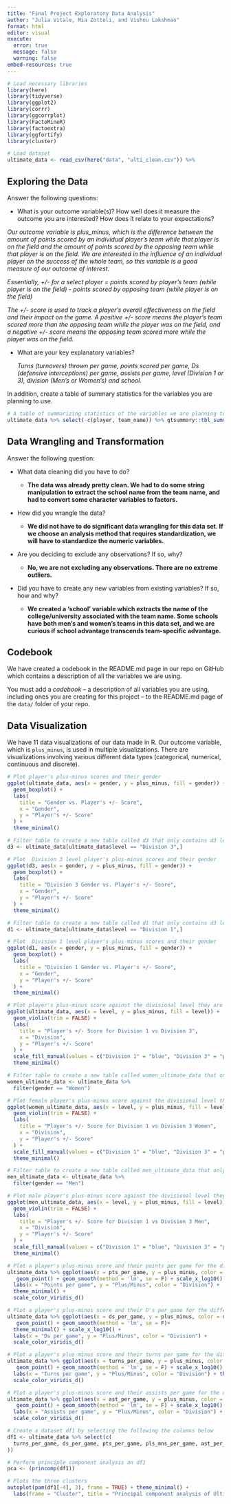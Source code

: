 ```yaml
---
title: "Final Project Exploratory Data Analysis"
author: "Julia Vitale, Mia Zottoli, and Vishnu Lakshman"
format: html
editor: visual
execute: 
  error: true
  message: false
  warning: false
embed-resources: true
---
```


```r

# Load necessary libraries
library(here)
library(tidyverse)
library(ggplot2)
library(corrr)
library(ggcorrplot)
library(FactoMineR)
library(factoextra)
library(ggfortify)
library(cluster)
```

```r

# Load dataset
ultimate_data <- read_csv(here("data", "ulti_clean.csv")) %>%

```

## Exploring the Data

Answer the following questions:

-   What is your outcome variable(s)? How well does it measure the outcome you are interested? How does it relate to your expectations?

*Our outcome variable is plus_minus, which is the difference between the amount of points scored by an individual player's team while that player is on the field and the amount of points scored by the opposing team while that player is on the field. We are interested in the influence of an individual player on the success of the whole team, so this variable is a good measure of our outcome of interest.*

*Essentially, +/- for a select player = points scored by player's team (while player is on the field) - points scored by opposing team (while player is on the field)*

*The +/- score is used to track a player's overall effectiveness on the field and their impact on the game. A positive +/- score means the player's team scored more than the opposing team while the player was on the field, and a negative +/- score means the opposing team scored more while the player was on the field.*

-   What are your key explanatory variables?

    *Turns (turnovers) thrown per game, points scored per game, Ds (defensive interceptions) per game, assists per game, level (Division 1 or 3), division (Men's or Women's) and school.*

In addition, create a table of summary statistics for the variables you are planning to use.

```r

# A table of summarizing statistics of the variables we are planning to use 
ultimate_data %>% select(-c(player, team_name)) %>% gtsummary::tbl_summary()
```

## Data Wrangling and Transformation

Answer the following question:

-   What data cleaning did you have to do?

    -   **The data was already pretty clean. We had to do some string manipulation to extract the school name from the team name, and had to convert some character variables to factors.**

-   How did you wrangle the data?

    -   **We did not have to do significant data wrangling for this data set. If we choose an analysis method that requires standardization, we will have to standardize the numeric variables.**

-   Are you deciding to exclude any observations? If so, why?

    -   **No, we are not excluding any observations. There are no extreme outliers.**

-   Did you have to create any new variables from existing variables? If so, how and why?

    -   **We created a 'school' variable which extracts the name of the college/university associated with the team name. Some schools have both men's and women's teams in this data set, and we are curious if school advantage transcends team-specific advantage.**

## Codebook

We have created a codebook in the README.md page in our repo on GitHub which contains a description of all the variables we are using.

You must add a *codebook* -- a description of all variables you are using, including ones you are creating for this project -- to the README.md page of the `data/` folder of your repo.

## Data Visualization

We have 11 data visualizations of our data made in R. Our outcome variable, which is `plus_minus`, is used in multiple visualizations. There are visualizations involving various different data types (categorical, numerical, continuous and discrete).

```r

# Plot player's plus-minus scores and their gender
ggplot(ultimate_data, aes(x = gender, y = plus_minus, fill = gender)) +
  geom_boxplot() +
  labs(
    title = "Gender vs. Player's +/- Score",
    x = "Gender",
    y = "Player's +/- Score"
  ) +
  theme_minimal()

# Filter table to create a new table called d3 that only contains d3 level players
d3 <- ultimate_data[ultimate_data$level == "Division 3",]

# Plot  Division 3 level player's plus-minus scores and their gender
ggplot(d3, aes(x = gender, y = plus_minus, fill = gender)) +
  geom_boxplot() +
  labs(
    title = "Division 3 Gender vs. Player's +/- Score",
    x = "Gender",
    y = "Player's +/- Score"
  ) +
  theme_minimal()

# Filter table to create a new table called d1 that only contains d3 level players
d1 <- ultimate_data[ultimate_data$level == "Division 1",]

# Plot  Division 1 level player's plus-minus scores and their gender
ggplot(d1, aes(x = gender, y = plus_minus, fill = gender)) +
  geom_boxplot() +
  labs(
    title = "Division 1 Gender vs. Player's +/- Score",
    x = "Gender",
    y = "Player's +/- Score"
  ) +
  theme_minimal()
```

```r

# Plot player's plus-minus score against the divisional level they are playing in
ggplot(ultimate_data, aes(x = level, y = plus_minus, fill = level)) +
  geom_violin(trim = FALSE) +
  labs(
    title = "Player's +/- Score for Division 1 vs Division 3",
    x = "Division",
    y = "Player's +/- Score"
  ) +
  scale_fill_manual(values = c("Division 1" = "blue", "Division 3" = "pink")) + 
  theme_minimal()

# Filter table to create a new table called women_ultimate_data that only contains female players
women_ultimate_data <- ultimate_data %>%
  filter(gender == "Women")

# Plot female player's plus-minus score against the divisional level they are playing in
ggplot(women_ultimate_data, aes(x = level, y = plus_minus, fill = level)) +
  geom_violin(trim = FALSE) +
  labs(
    title = "Player's +/- Score for Division 1 vs Division 3 Women",
    x = "Division",
    y = "Player's +/- Score"
  ) +
  scale_fill_manual(values = c("Division 1" = "blue", "Division 3" = "pink")) + 
  theme_minimal()

# Filter table to create a new table called men_ultimate_data that only contains male players
men_ultimate_data <- ultimate_data %>%
  filter(gender == "Men")

# Plot male player's plus-minus score against the divisional level they are playing in
ggplot(men_ultimate_data, aes(x = level, y = plus_minus, fill = level)) +
  geom_violin(trim = FALSE) +
  labs(
    title = "Player's +/- Score for Division 1 vs Division 3 Men",
    x = "Division",
    y = "Player's +/- Score"
  ) +
  scale_fill_manual(values = c("Division 1" = "blue", "Division 3" = "pink")) + 
  theme_minimal()
```

```r

# Plot a player's plus-minus score and their points per game for the different divisions and genders
ultimate_data %>% ggplot(aes(x = pts_per_game, y = plus_minus, color = division)) + 
   geom_point() + geom_smooth(method = 'lm', se = F) + scale_x_log10() +
  labs(x = "Points per game", y = "Plus/Minus", color = "Division") + 
  theme_minimal() +
  scale_color_viridis_d()

# Plot a player's plus-minus score and their D's per game for the different divisions and genders
ultimate_data %>% ggplot(aes(x = ds_per_game, y = plus_minus, color = division)) + 
   geom_point() + geom_smooth(method = 'lm', se = F)+
  theme_minimal() + scale_x_log10() + 
  labs(x = "Ds per game", y = "Plus/Minus", color = "Division") +
  scale_color_viridis_d()

# Plot a player's plus-minus score and their turns per game for the different divisions and genders
ultimate_data %>% ggplot(aes(x = turns_per_game, y = plus_minus, color = division)) + 
   geom_point() + geom_smooth(method = 'lm', se = F) + scale_x_log10() +
  labs(x = "Turns per game", y = "Plus/Minus", color = "Division") + theme_minimal() +
  scale_color_viridis_d()

# Plot a player's plus-minus score and their assists per game for the different divisions and genders
ultimate_data %>% ggplot(aes(x = ast_per_game, y = plus_minus, color = division)) + 
   geom_point() + geom_smooth(method = 'lm', se = F) + scale_x_log10() +
  labs(x = "Assists per game", y = "Plus/Minus", color = "Division") + theme_minimal() +
  scale_color_viridis_d()
```

```r

# Create a dataset df1 by selecting the following the columns below
df1 <- ultimate_data %>% select(c(
  turns_per_game, ds_per_game, pts_per_game, pls_mns_per_game, ast_per_game
))

# Perform principle component analysis on df1 
pca <- (princomp(df1))

# Plots the three clusters
autoplot(pam(df1[-4], 3), frame = TRUE) + theme_minimal() +
  labs(frame = "Cluster", title = "Principal component analysis of Ultimate data")
```
